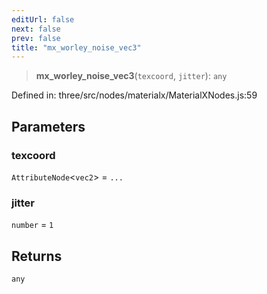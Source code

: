 ```yaml
---
editUrl: false
next: false
prev: false
title: "mx_worley_noise_vec3"
---
```


> **mx\_worley\_noise\_vec3**(`texcoord`, `jitter`): `any`

Defined in: three/src/nodes/materialx/MaterialXNodes.js:59

## Parameters

### texcoord

`AttributeNode`\<`vec2`\> = `...`

### jitter

`number` = `1`

## Returns

`any`
